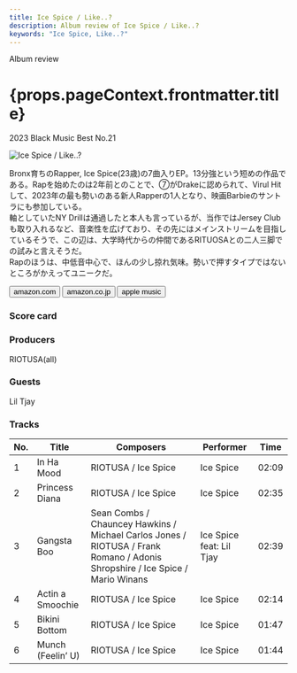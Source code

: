 ```yaml
---
title: Ice Spice / Like..?
description: Album review of Ice Spice / Like..?
keywords: "Ice Spice, Like..?"
---
```





<p className="largeP">Album review</p>
<h1 className="h1--no--margin">{props.pageContext.frontmatter.title}</h1>
<p className="largeP">
  <Link to="/best50/2023/">2023 Black Music Best No.21</Link>
</p>

<Row  className="image-card-group">
	<Column colMd={3} colLg={4} noGutterMdLeft="">
       <ImageCard>

![Ice Spice / Like..?](../../images/cd/icespice1L.jpg)

</ImageCard>
	</Column>
	<Column colMd={4} colLg={8} noGutterMdLeft="">
		<p>
			Bronx育ちのRapper, Ice Spice(23歳)の7曲入りEP。13分強という短めの作品である。Rapを始めたのは2年前とのことで、⑦がDrakeに認められて、Virul Hitして、2023年の最も勢いのある新人Rapperの1人となり、映画Barbieのサントラにも参加している。
			<br/>軸としていたNY Drillは通過したと本人も言っているが、当作ではJersey Clubも取り入れるなど、音楽性を広げており、その先にはメインストリームを目指しているそうで、この辺は、大学時代からの仲間であるRITUOSAとの二人三脚での試みと言えそうだ。
			<br/>Rapのほうは、中低音中心で、ほんの少し掠れ気味。勢いで押すタイプではないところがかえってユニークだ。
		</p>
		<div>
		  <Button className="button-right-mergin"  href="https://amzn.to/3LQ4IxW" renderIcon={ArrowUpRight} size='sm' kind='primary'>
  	    amazon.com
  	  </Button>
  	  <Button className="button-right-mergin"  href="https://amzn.to/3PQJCRz" renderIcon={ArrowUpRight} size='sm' kind='secondary'>
  	    amazon.co.jp
  	  </Button>
			<Button className="button-right-mergin"  href="https://apple.co/3rIyFJD" renderIcon={ArrowUpRight} size='sm' kind='tertiary'>
  	    apple music
  	  </Button>
			<AdvJS2/>
		</div>
	</Column>
</Row>
<Row >
	<Column colMd={4} colLg={4} noGutterMdLeft="">
		<div>
		  <h3>Score card</h3>
			<SliderJS1 value="5" />
		  <SliderJS2 value="1" />
			<SliderJS3 value="1" />
		  <SliderJS4 value="8" />
		</div>
	</Column>
	<Column colMd={8} colLg={8} noGutterMdLeft="">
		<div>
			<h3>Producers</h3>
			<p>
				RIOTUSA(all)
			</p>
			<h3>Guests</h3>
			<p>
				Lil Tjay
			</p>
		</div>
	</Column>
</Row>

<h3>Tracks</h3>

| No. | Title             | Composers                                                                                                                    | Performer                | Time  |
| --- | ----------------- | ---------------------------------------------------------------------------------------------------------------------------- | ------------------------ | ----- |
| 1   | In Ha Mood        | RIOTUSA / Ice Spice                                                                                                          | Ice Spice                | 02:09 |
| 2   | Princess Diana    | RIOTUSA / Ice Spice                                                                                                          | Ice Spice                | 02:35 |
| 3   | Gangsta Boo       | Sean Combs / Chauncey Hawkins / Michael Carlos Jones / RIOTUSA / Frank Romano / Adonis Shropshire / Ice Spice / Mario Winans | Ice Spice feat: Lil Tjay | 02:39 |
| 4   | Actin a Smoochie  | RIOTUSA / Ice Spice                                                                                                          | Ice Spice                | 02:14 |
| 5   | Bikini Bottom     | RIOTUSA / Ice Spice                                                                                                          | Ice Spice                | 01:47 |
| 6   | Munch (Feelin’ U) | RIOTUSA / Ice Spice                                                                                                          | Ice Spice                | 01:44 |

<AdvJS3 />
